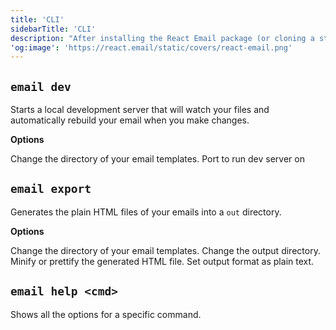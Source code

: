 ```yaml
---
title: 'CLI'
sidebarTitle: 'CLI'
description: "After installing the React Email package (or cloning a starter), you can start using the command line interface (CLI)."
'og:image': 'https://react.email/static/covers/react-email.png'
---
```


## `email dev`

Starts a local development server that will watch your files and automatically rebuild your email when you make changes.

**Options**

<ResponseField name="--dir" type="string" default="emails">
  Change the directory of your email templates.
</ResponseField>
<ResponseField name="--port" type="string" default="3000">
  Port to run dev server on
</ResponseField>

## `email export`

Generates the plain HTML files of your emails into a `out` directory.

**Options**

<ResponseField name="--dir" type="string" default="emails">
  Change the directory of your email templates.
</ResponseField>
<ResponseField name="--outDir" type="string" default="out">
  Change the output directory.
</ResponseField>
<ResponseField name="--pretty" type="boolean" default="false">
  Minify or prettify the generated HTML file.
</ResponseField>
<ResponseField name="--plainText" type="boolean" default="false">
  Set output format as plain text.
</ResponseField>

## `email help <cmd>`

Shows all the options for a specific command.
